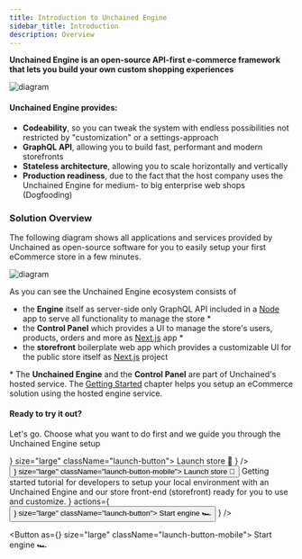 ```yaml
---
title: Introduction to Unchained Engine
sidebar_title: Introduction
description: Overview
---
```


**Unchained Engine is an open-source API-first e-commerce framework that lets you build your own custom shopping experiences**

![diagram](./images/System-Architecture.png)

#### Unchained Engine provides:

- **Codeability**, so you can tweak the system with endless possibilities not restricted by "customization" or a settings-approach
- **GraphQL API**, allowing you to build fast, performant and modern storefronts
- **Stateless architecture**, allowing you to scale horizontally and vertically
- **Production readiness**, due to the fact that the host company uses the Unchained Engine for medium- to big enterprise web shops (Dogfooding)

### Solution Overview

The following diagram shows all applications and services provided by Unchained as open-source software for you to easily setup your first eCommerce store in a few minutes.

![diagram](./images/Unchained_Ecosystem.png)

As you can see the Unchained Engine ecosystem consists of

- the **Engine** itself as server-side only GraphQL API included in a [Node](https://www.nodejs.com/) app to serve all functionality to manage the store \*
- the **Control Panel** which provides a UI to manage the store's users, products, orders and more as [Next.js](https://nextjs.org/) app \*
- the **storefront** boilerplate web app which provides a customizable UI for the public store itself as [Next.js](https://nextjs.org/) project

\* The **Unchained Engine** and the **Control Panel** are part of Unchained's hosted service. The [Getting Started](getting-started/engine-launch) chapter helps you setup an eCommerce solution using the hosted engine service.

#### Ready to try it out?

Let's go. Choose what you want to do first and we guide you through the Unchained Engine setup


<div className="launch-card-wrapper">
 <Card
    style={{ marginTop: 48 }}
    heading="I want to have my eCommerce store online in 15min!"
    description="Quick start tutorial to guide you through the steps to launch our storefront web app online with its own Unchained Engine setup."
    actions={
      <Button as={<Link to="/getting-started/engine-launch" />} size="large" className="launch-button">
        Launch store 🚀
      </Button>
    }
  />
  <Button as={<Link to="/getting-started/engine-launch" />} size="large" className="launch-button-mobile">
    Launch store 🚀
  </Button>
<Card
  style={{ marginTop: 32 }}
  heading="I want to start the engine locally"
  description={
    <span>
      Getting started tutorial for developers to setup your local environment with an Unchained Engine
      and our store front-end (storefront) ready for you to use and customize.
    </span>
  }
  actions={
    <Button as={<Link to="/installation/install-engine" />} size="large" className="launch-button">
      Start engine 🏎
    </Button>
  }
/>

  <Button as={<Link to="/installation/install-engine" />} size="large" className="launch-button-mobile">
    Start engine  🏎
  </Button>
</div>
